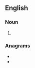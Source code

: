 ==English==

===Noun===
{{head|en|noun plural form}}

# {{plural of|rood|lang=en}}

===Anagrams===
* {{l|en|doors}}
* {{l|en|odors}}